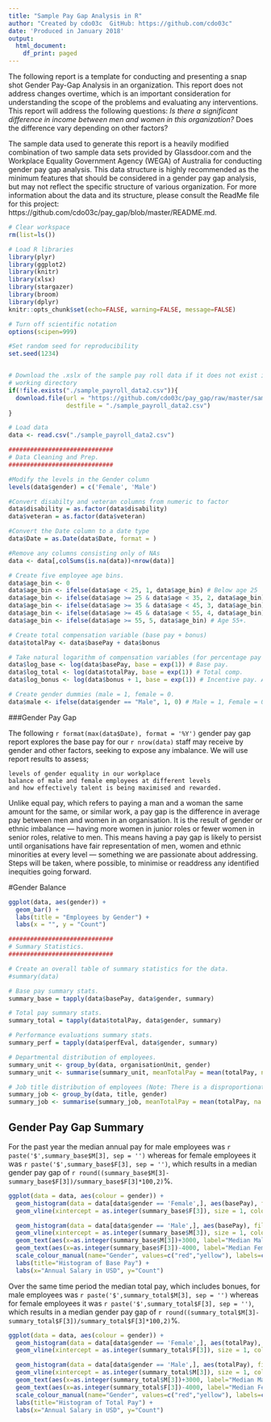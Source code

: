 ```yaml
---
title: "Sample Pay Gap Analysis in R"
author: "Created by cdo03c  GitHub: https://github.com/cdo03c"
date: 'Produced in January 2018'
output:
  html_document:
    df_print: paged
---
```



The following report is a template for conducting and presenting a snap shot Gender Pay-Gap Analysis in an organization.  This report does not address changes overtime, which is an important consideration for understanding the scope of the problems and evaluating any interventions.  This report will address the following questions:
*Is there a significant difference in income between men and women in this organization? 
*Does the difference vary depending on other factors?

The sample data used to generate this report is a heavily modified combination of two sample data sets provided by Glassdoor.com and the Workplace Equality Government Agency (WEGA) of Australia for conducting gender pay gap analysis.  This data structure is highly recommended as the minimum features that should be considered in a gender pay gap analysis, but may not reflect the specific structure of various organization.  For more information about the data and its structure, please consult the ReadMe file for this project: https://github.com/cdo03c/pay_gap/blob/master/README.md.

```r
# Clear workspace
rm(list=ls())

# Load R libraries
library(plyr)
library(ggplot2)
library(knitr)
library(xlsx)
library(stargazer)
library(broom)
library(dplyr)
knitr::opts_chunk$set(echo=FALSE, warning=FALSE, message=FALSE)

# Turn off scientific notation 
options(scipen=999)

#Set random seed for reproducibility
set.seed(1234)


# Download the .xslx of the sample pay roll data if it does not exist in the
# working directory
if(!file.exists("./sample_payroll_data2.csv")){
  download.file(url = "https://github.com/cdo03c/pay_gap/raw/master/sample_payroll_data2.csv",
                destfile = "./sample_payroll_data2.csv")
}

# Load data
data <- read.csv("./sample_payroll_data2.csv")
```




```r
#############################
# Data Cleaning and Prep.
#############################

#Modify the levels in the Gender column
levels(data$gender) = c('Female', 'Male')

#Convert disabilty and veteran columns from numeric to factor
data$disability = as.factor(data$disability)
data$veteran = as.factor(data$veteran)

#Convert the Date column to a date type
data$Date = as.Date(data$Date, format = )

#Remove any columns consisting only of NAs
data <- data[,colSums(is.na(data))<nrow(data)]

# Create five employee age bins.
data$age_bin <- 0
data$age_bin <- ifelse(data$age < 25, 1, data$age_bin) # Below age 25
data$age_bin <- ifelse(data$age >= 25 & data$age < 35, 2, data$age_bin) # Age 25-34.
data$age_bin <- ifelse(data$age >= 35 & data$age < 45, 3, data$age_bin) # Age 35-44.
data$age_bin <- ifelse(data$age >= 45 & data$age < 55, 4, data$age_bin) # Age 45-54.
data$age_bin <- ifelse(data$age >= 55, 5, data$age_bin) # Age 55+.

# Create total compensation variable (base pay + bonus)
data$totalPay <- data$basePay + data$bonus

# Take natural logarithm of compensation variables (for percentage pay gap interpretation in regressions).
data$log_base <- log(data$basePay, base = exp(1)) # Base pay.
data$log_total <- log(data$totalPay, base = exp(1)) # Total comp.
data$log_bonus <- log(data$bonus + 1, base = exp(1)) # Incentive pay. Add 1 to allow for log of 0 bonus values. 

# Create gender dummies (male = 1, female = 0. 
data$male <- ifelse(data$gender == "Male", 1, 0) # Male = 1, Female = 0.

```

###Gender Pay Gap

The following `r format(max(data$Date), format = '%Y')` gender pay gap report explores the base pay for our `r nrow(data)` staff may receive by gender and other factors, seeking to expose any imbalance. We will use report results to assess;

    levels of gender equality in our workplace
    balance of male and female employees at different levels
    and how effectively talent is being maximised and rewarded.


Unlike equal pay, which refers to paying a man and a woman the same amount for the same, or similar work, a pay gap is the difference in average pay between men and women in an organisation. It is the result of gender or ethnic imbalance — having more women in junior roles or fewer women in senior roles, relative to men. This means having a pay gap is likely to persist until organisations have fair representation of men, women and ethnic minorities at every level —
something we are passionate about addressing.  Steps will be taken, where possible, to minimise or readdress any identified inequities going forward.

#Gender Balance
```r
ggplot(data, aes(gender)) +
  geom_bar() +
  labs(title = "Employees by Gender") +
  labs(x = "", y = "Count")
```


```r
#############################
# Summary Statistics. 
#############################

# Create an overall table of summary statistics for the data.
#summary(data)

# Base pay summary stats.
summary_base = tapply(data$basePay, data$gender, summary)

# Total pay summary stats.
summary_total = tapply(data$totalPay, data$gender, summary)

# Performance evaluations summary stats. 
summary_perf = tapply(data$perfEval, data$gender, summary)

# Departmental distribution of employees.
summary_unit <- group_by(data, organisationUnit, gender)
summary_unit <- summarise(summary_unit, meanTotalPay = mean(totalPay, na.rm = TRUE), cnt = sum(!(is.na(organisationUnit))) )# %>% arrange(desc(organisationUnit, gender))

# Job title distribution of employees (Note: There is a disproportionate number of men in Manager and Software Engineer jobs).
summary_job <- group_by(data, title, gender)
summary_job <- summarise(summary_job, meanTotalPay = mean(totalPay, na.rm = TRUE), cnt = sum(!(is.na(title))) ) %>% arrange(desc(title, gender))
```
## Gender Pay Gap Summary

For the past year the median annual pay for male employees was `r paste('$',summary_base$M[3], sep = '')` whereas for female employees it was `r paste('$',summary_base$F[3], sep = '')`, which results in a median gender pay gap of `r round((summary_base$M[3]-summary_base$F[3])/summary_base$F[3]*100,2)`%.

```r
ggplot(data = data, aes(colour = gender)) + 
  geom_histogram(data = data[data$gender == 'Female',], aes(basePay), fill = "red", alpha = 0.4) +
  geom_vline(xintercept = as.integer(summary_base$F[3]), size = 1, colour = "red", linetype = "dashed", alpha = 0.8) +

  geom_histogram(data = data[data$gender == 'Male',], aes(basePay), fill = "yellow", alpha = 0.4) +
  geom_vline(xintercept = as.integer(summary_base$M[3]), size = 1, colour = "yellow", linetype = "dashed", alpha = 0.8) +
  geom_text(aes(x=as.integer(summary_base$M[3])+3000, label="Median Male Annual Salary", y=50), colour="darkgray", angle=90, text=element_text(size=11)) +
  geom_text(aes(x=as.integer(summary_base$F[3])-4000, label="Median Female Annual Salary", y=50), colour="darkgray", angle=90, text=element_text(size=11)) +
  scale_colour_manual(name="Gender", values=c("red","yellow"), labels=c("Female","Male")) +
  labs(title="Histogram of Base Pay") +
  labs(x="Annual Salary in USD", y="Count")
```

Over the same time period the median total pay, which includes bonues, for male employees was `r paste('$',summary_total$M[3], sep = '')` whereas for female employees it was `r paste('$',summary_total$F[3], sep = '')`, which results in a median gender pay gap of `r round((summary_total$M[3]-summary_total$F[3])/summary_total$F[3]*100,2)`%.

```r
ggplot(data = data, aes(colour = gender)) + 
  geom_histogram(data = data[data$gender == 'Female',], aes(totalPay), fill = "red", alpha = 0.4) +
  geom_vline(xintercept = as.integer(summary_total$F[3]), size = 1, colour = "red", linetype = "dashed", alpha = 0.8) +

  geom_histogram(data = data[data$gender == 'Male',], aes(totalPay), fill = "yellow", alpha = 0.4) +
  geom_vline(xintercept = as.integer(summary_total$M[3]), size = 1, colour = "yellow", linetype = "dashed", alpha = 0.8) +
  geom_text(aes(x=as.integer(summary_total$M[3])+3000, label="Median Male Total Salary", y=50), colour="darkgray", angle=90, text=element_text(size=11)) +
  geom_text(aes(x=as.integer(summary_total$F[3])-4000, label="Median Female Total Salary", y=50), colour="darkgray", angle=90, text=element_text(size=11)) +
  scale_colour_manual(name="Gender", values=c("red","yellow"), labels=c("Female","Male")) +
  labs(title="Histogram of Total Pay") +
  labs(x="Annual Salary in USD", y="Count")
```